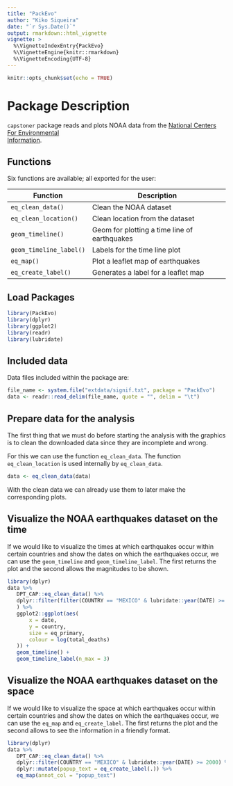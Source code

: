```yaml
---
title: "PackEvo"
author: "Kiko Siqueira"
date: "`r Sys.Date()`"
output: rmarkdown::html_vignette
vignette: >
  %\VignetteIndexEntry{PackEvo}
  %\VignetteEngine{knitr::rmarkdown}
  %\VignetteEncoding{UTF-8}
---
```


```r
knitr::opts_chunk$set(echo = TRUE)
```

# Package Description

`capstoner` package reads and plots NOAA data from the [National Centers For Environmental  
Information](https://www.ngdc.noaa.gov/nndc/struts/form?t=101650&s=1&d=1).


## Functions

Six functions are available; all exported for the user:

Function                 | Description
-------------------------|-------------------------------------------
`eq_clean_data()`        | Clean the NOAA dataset
`eq_clean_location()`    | Clean location from the dataset
`geom_timeline()`        | Geom for plotting a time line of earthquakes
`geom_timeline_label()`  | Labels for the time line plot
`eq_map()`               | Plot a leaflet map of earthquakes 
`eq_create_label()`      | Generates a label for a leaflet map


## Load Packages

```r
library(PackEvo) 
library(dplyr)
library(ggplot2)
library(readr)
library(lubridate)
```



## Included data

Data files included within the package are:

```r
file_name <- system.file("extdata/signif.txt", package = "PackEvo")
data <- readr::read_delim(file_name, quote = "", delim = "\t")
```



## Prepare data for the analysis
The first thing that we must do before starting the analysis with the graphics is to clean the downloaded data since they are incomplete and wrong.

For this we can use the function `eq_clean_data`. The function `eq_clean_location` is used internally by `eq_clean_data`.


```r
data <- eq_clean_data(data)
```

With the clean data we can already use them to later make the corresponding plots.



## Visualize the NOAA earthquakes dataset on the time
If we would like to visualize the times at which earthquakes occur within certain countries and show the dates on which the earthquakes occur, we can use the `geom_timeline` and `geom_timeline_label`.
The first returns the plot and the second allows the magnitudes to be shown.

```r
library(dplyr)
data %>%
   DPT_CAP::eq_clean_data() %>%
   dplyr::filter(filter(COUNTRY == "MEXICO" & lubridate::year(DATE) >= 2000)
   ) %>%
   ggplot2::ggplot(aes(
       x = date,
       y = country,
       size = eq_primary,
       colour = log(total_deaths)
   )) +
   geom_timeline() +
   geom_timeline_label(n_max = 3)
```



## Visualize the NOAA earthquakes dataset on the space
If we would like to visualize the space at which earthquakes occur within certain countries and show the dates on which the earthquakes occur, we can use the `eq_map` and `eq_create_label`.
The first returns the plot and the second allows to see the information in a friendly format.


```r
library(dplyr)
data %>%
   DPT_CAP::eq_clean_data() %>%
   dplyr::filter(COUNTRY == "MEXICO" & lubridate::year(DATE) >= 2000) %>%
   dplyr::mutate(popup_text = eq_create_label(.)) %>%
   eq_map(annot_col = "popup_text")
```
